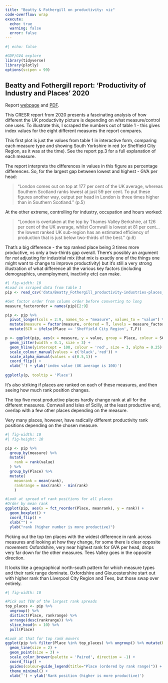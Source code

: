 ```yaml
---
title: "Beatty & Fothergill on productivity: viz"
code-overflow: wrap
execute:
  echo: true
  warning: false
  error: false
---
```


  
```r
#| echo: false

#GDP/GVA explore
library(tidyverse)
library(plotly)
options(scipen = 99)
```

## Beatty and Fothergill report: 'Productivity of Industry and Places' 2020 

Report [webpage](https://www.shu.ac.uk/centre-regional-economic-social-research/publications/the-productivity-of-industries-and-places) and [PDF](file:///home/dano/Downloads/productivity-industries-places-1.pdf).

This CRESR report from 2020 presents a fascinating analysis of how different the UK productivity picture is depending on what measure/control one uses. To illustrate this, I scraped the numbers out of table 1 - this gives index values for the eight different measures the report compares.

This first plot is just the values from table 1 in interactive form, comparing each measure type and showing South Yorkshire in red (or Sheffield City Region, as it was at the time). See the report pp.3 for a full explanation of each measure.

The report interprets the differences in values in this figure as percentage differences. So, for the largest gap between lowest and highest - GVA per head:

> "London comes out on top at 177 per cent  of the UK average, whereas Southern Scotland ranks lowest at just 59 per cent. To put these figures another way, output per head in London is three times higher than in Southern Scotland." (p.5)

At the other extreme, controlling for industry, occupation and hours worked:

> "London is overtaken at the top by Thames Valley Berkshire, at 126 per cent of the UK average, whilst Cornwall is lowest at 81 per cent... the lowest ranked UK sub-region has an estimated efficiency of production that is just below two-thirds of the best." (p.6)

That's a big difference - the top ranked place being 3 times more productive, vs only a two-thirds gap overall. There's possibly an argument for *not* adjusting for industrial mix (that mix is exactly one of the things one might want to change to improve productivity) but it's still a very strong illustration of what difference all the various key factors (including demographics, unemployment, inactivity etc) can make.

```r
#| fig-width: 10
#Load in scraped data from table 1
pip <- read_csv('data/Beatty_Fothergill_productivity-industries-places_table1.csv') %>% filter(Place!='United Kingdom')

#Get factor order from column order before converting to long
measure_factororder = names(pip)[2:9]

pip <- pip %>% 
  pivot_longer(cols = 2:9, names_to = "measure", values_to = "value") %>% 
  mutate(measure = factor(measure, ordered = T, levels = measure_factororder)) %>% 
  mutate(SCR = ifelse(Place == 'Sheffield City Region', T,F))

p <- ggplot(pip, aes(x = measure, y = value, group = Place, colour = SCR, alpha = SCR)) +
  geom_jitter(width = 0.1, size = 3) +
  geom_hline(yintercept = 100, colour = 'red', size = 3, alpha = 0.25) +
  scale_colour_manual(values = c('black','red')) +
  scale_alpha_manual(values = c(0.5,1)) +
  coord_flip() +
  xlab('') + ylab('index value (UK average is 100)')
  
ggplotly(p, tooltip = 'Place')

```

It's also striking if places are ranked on each of these measures, and then seeing how much rank position changes.

The top five most productive places hardly change rank at all for the different measures. Cornwall and Isles of Scilly, at the least productive end, overlap with a few other places depending on the measure.

Very many places, however, have radically different productivity rank positions depending on the chosen measure.

```r
#| fig-width: 10
#| fig-height: 10

pip <- pip %>% 
  group_by(measure) %>% 
  mutate(
    rank = rank(value)
  ) %>% 
  group_by(Place) %>% 
  mutate(
    meanrank = mean(rank),
    rankrange = max(rank) - min(rank)
    )

#Look at spread of rank positions for all places
#Order by mean rank
ggplot(pip, aes(x = fct_reorder(Place, meanrank), y = rank)) +
  geom_boxplot() +
  coord_flip() +
  xlab("") +
  ylab("rank (higher number is more productive)")
```

Picking out the top ten places with the widest difference in rank across measures and looking at how they change, for some there is clear opposite movement: Oxfordshire, very near highest rank for GVA per head, drops very far down for the other measures. Tees Valley goes in the opposite direction.

It looks like a geographical north-south pattern for which measure types and their rank range dominate. Oxfordshire and Gloucestershire start out with higher rank than Liverpool City Region and Tees, but those swap over entirely.

```r
#| fig-width: 10

#Pick out TEN of the largest rank spreads
top_places <- pip %>%
  ungroup() %>% 
  distinct(Place, rankrange) %>% 
  arrange(desc(rankrange)) %>%
  slice_head(n = 10) %>%
  pull(Place)

#Look at that for top rank movers
ggplot(pip %>% filter(Place %in% top_places) %>% ungroup() %>% mutate(Place = fct_reorder(Place,-rankrange,mean)), aes(x = measure, y = rank, group = Place, colour = Place)) +
  geom_line(size = 2) +
  geom_point(size = 3) +
  scale_color_brewer(palette = 'Paired', direction = -1) +
  coord_flip() +
  guides(colour=guide_legend(title="Place (ordered by rank range)")) +
  theme_minimal() +
  xlab('') + ylab('Rank position (higher is more productive)')

```
